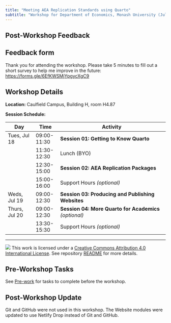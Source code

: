 ```yaml
---
title: "Meeting AEA Replication Standards using Quarto"
subtitle: "Workshop for Department of Economics, Monash University (Jul 18-20, 2023)"
---
```


## Post-Workshop Feedback

::: callout-note
# Feedback form
Thank you for attending the workshop.
Please take 5 minutes to fill out a short survey to help me improve in the future: 
<https://forms.gle/6EfKWSMjYpgycXgC9>
:::

## Workshop Details

**Location:** Caulfield Campus, Building H, room H4.87

**Session Schedule:**

| Day           | Time        | Activity                                               |
|---------------|-------------|--------------------------------------------------------|
| Tues, Jul 18  | 09:00-11:30 | **Session 01: Getting to Know Quarto**                 |
|               | 11:30-12:30 | Lunch (BYO)                                            |
|               | 12:30-15:00 | **Session 02: AEA Replication Packages**               |
|               | 15:00-16:00 | Support Hours *(optional)*                             |
| Weds, Jul 19  | 09:00-12:30 | **Session 03: Producing and Publishing Websites**      |
| Thurs, Jul 20 | 09:00-12:30 | **Session 04: More Quarto for Academics** *(optional)* |
|               | 13:30-15:30 | Support Hours *(optional)*                             |

------------------------------------------------------------------------

![](https://i.creativecommons.org/l/by/4.0/88x31.png) This work is licensed under a [Creative Commons Attribution 4.0 International License](https://creativecommons.org/licenses/by/4.0/). See repository [README](https://github.com/cynthiahqy/monash-quarto-aea) for more details.

## Pre-Workshop Tasks

See [Pre-work](00-pre-workshop.qmd) for tasks to complete before the workshop.

::: callout-tip
## Post-Workshop Update
Git and GitHub were not used in this workshop. The Website modules were updated to use Netlify Drop instead of Git and GitHub.
:::